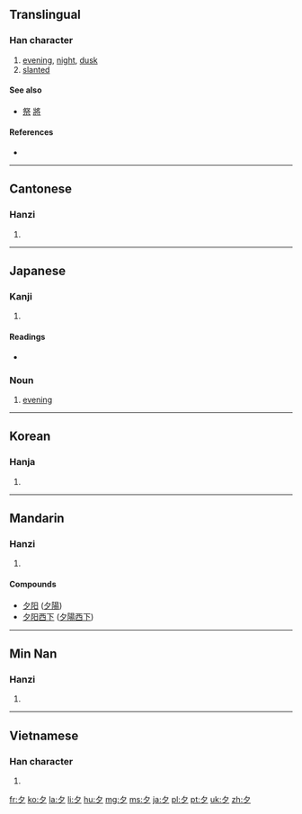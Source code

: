 {{also|タ}}
==Translingual==
{{stroke order|strokes=3}}
{{stroke order|type=animate}}

===Han character===
{{Han char|rn=36|rad=夕|as=00|sn=3|four=2720<sub>0</sub>|canj=弓戈 (NI)}}

# [[evening]], [[night]], [[dusk]]
# [[slanted]]

====See also====
* [[祭]] [[將]] <!-- Unrelated but graphically similar components -->

====References====
* {{Han ref|kx=0246.010|dkj=05749|dj=0487.040|hdz=20859.010|uh=5915|ud=22805|bh=A469|bd=42089}}

----

==Cantonese==

===Hanzi===
{{yue-hanzi|jyut=|y=jik6}}

# {{defn|lang=yue|sort=夕00}}

----

==Japanese==

===Kanji===
{{ja-kanji|grade=1|rs=夕00}}

# {{defn|lang=ja|sort=夕00}}

====Readings====
* {{ja-readings|on=[[せき]] (seki)|kun=[[ゆう]] (yuu), [[ゆうべ]] (yuube)}}

===Noun===
{{ja-noun|k|hira=ゆう|rom=yū}}

# [[evening]]
----

==Korean==

===Hanja===
{{ko-hanja|hangeul=[[석]], [[사]]|eumhun=[[저녁]]석|ehy=cenyeksek|rv=seok, sa|mr=sŏk, sa|y=sek, sa}}

# {{defn|lang=ko|sort=夕00}}

----

==Mandarin==

===Hanzi===
{{cmn-hanzi|pin=[[xī]] ([[xi1]])|wg=hsi<sup>1</sup>}}

# {{defn|lang=cmn|sort=夕00}}

====Compounds====
{{top2}}
* [[夕阳]] ([[夕陽]])
* [[夕阳西下]] ([[夕陽西下]])
{{mid2}}
{{bottom}}

----

==Min Nan==

===Hanzi===
{{nan-hanzi|poj=se̍k (sek<sup>8</sup>), sia̍h (siah<sup>8</sup>)}}

# {{defn|lang=nan}}

----

==Vietnamese==

===Han character===
{{vi-hantu|[[tịch]]|rs=夕00}}

# {{defn|lang=vi|sort=夕00}}

[[fr:夕]]
[[ko:夕]]
[[la:夕]]
[[li:夕]]
[[hu:夕]]
[[mg:夕]]
[[ms:夕]]
[[ja:夕]]
[[pl:夕]]
[[pt:夕]]
[[uk:夕]]
[[zh:夕]]